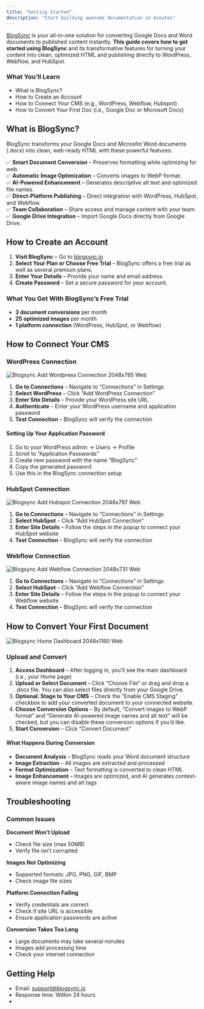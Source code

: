 ```yaml
---
title: "Getting Started"
description: "Start building awesome documentation in minutes"
---
```


[BlogSync](https://blogsync.io/) is your all-in-one solution for converting Google Docs and Word documents to published content instantly. **This guide covers how to get started using BlogSync** and its transformative features for turning your content into clean, optimized HTML and publishing directly to WordPress, Webflow, and HubSpot.

### **What You’ll Learn**

- What is BlogSync?
- How to Create an Account
- How to Connect Your CMS (e.g., WordPress, Webflow, Hubspot)
- How to Convert Your First Doc (i.e., Google Doc or Microsoft Docx)

## **What is BlogSync?**

BlogSync transforms your Google Docs and Microsfot Word documents (.docx) into clean, web-ready HTML with these powerful features:

✅ **Smart Document Conversion** – Preserves formatting while optimizing for web.\
✅ **Automatic Image Optimization** – Converts images to WebP format.\
✅ **AI-Powered Enhancement** – Generates descriptive alt text and optimized file names.\
✅ **Direct-Platform Publishing** – Direct integration with WordPress, HubSpot, and Webflow.\
✅ **Team Collaboration** – Share access and manage content with your team.\
✅ **Google Drive Integration** – Import Google Docs directly from Google Drive.

## **How to Create an Account**

1. **Visit BlogSync** – Go to [blogsync.io](https://blogsync.io/)
2. **Select Your Plan or Choose Free Trial** – BlogSync offers a free trial as well as several premium plans.
3. **Enter Your Details** – Provide your name and email address.
4. **Create Password** – Set a secure password for your account.

### **What You Get With BlogSync’s Free Trial**

- **3 document conversions** per month
- **25 optimized images** per month
- **1 platform connection** (WordPress, HubSpot, or Webflow)

## **How to Connect Your CMS**

### **WordPress Connection**

![Blogsync Add Wordpress Connection 2048x795 Web](/images/blogsync-add-wordpress-connection-2048x795.webp)

1. **Go to Connections** – Navigate to “Connections” in Settings
2. **Select WordPress** – Click “Add WordPress Connection”
3. **Enter Site Details** – Provide your WordPress site URL
4. **Authenticate** – Enter your WordPress username and application password
5. **Test Connection** – BlogSync will verify the connection

#### **Setting Up Your Application Password**

1. Go to your WordPress admin → Users → Profile
2. Scroll to “Application Passwords”
3. Create new password with the name “BlogSync”
4. Copy the generated password
5. Use this in the BlogSync connection setup

### **HubSpot Connection**

![Blogsync Add Hubspot Connection 2048x797 Web](/images/blogsync-add-hubspot-connection-2048x797.webp)

1. **Go to Connections** – Navigate to “Connections” in Settings
2. **Select HubSpot** – Click “Add HubSpot Connection”
3. **Enter Site Details** – Follow the steps in the popup to connect your HubSpot website
4. **Test Connection** – BlogSync will verify the connection

### **Webflow Connection**

![Blogsync Add Webflow Connection 2048x731 Web](/images/blogsync-add-webflow-connection-2048x731.webp)

1. **Go to Connections** – Navigate to “Connections” in Settings
2. **Select HubSpot** – Click “Add Webflow Connection”
3. **Enter Site Details** – Follow the steps in the popup to connect your Webflow website
4. **Test Connection** – BlogSync will verify the connection

## **How to Convert Your First Document**

![Blogsync Home Dashboard 2048x1160 Web](/images/blogsync-home-dashboard-2048x1160.webp)

### **Upload and Convert**

1. **Access Dashboard** – After logging in, you’ll see the main dashboard (i.e., your Home page)
2. **Upload or Select Document** – Click “Choose File” or drag and drop a .docx file. You can also select files directly from your Google Drive.
3. **Optional: Stage to Your CMS** – Check the “Enable CMS Staging” checkbox to add your converted document to your connected website.
4. **Choose Conversion Options** – By default, “Convert images to WebP format” and “Generate AI-powered image names and alt text” will be checked, but you can disable these conversion options if you’d like.
5. **Start Conversion** – Click “Convert Document”

#### **What Happens During Conversion**

- **Document Analysis** – BlogSync reads your Word document structure
- **Image Extraction** – All images are extracted and processed
- **Format Optimization** – Text formatting is converted to clean HTML
- **Image Enhancement** – Images are optimized, and AI generates context-aware image names and alt tags

## **Troubleshooting**

### **Common Issues**

**Document Won’t Upload**

- Check file size (max 50MB)
- Verify file isn’t corrupted

**Images Not Optimizing**

- Supported formats: JPG, PNG, GIF, BMP
- Check image file sizes

**Platform Connection Failing**

- Verify credentials are correct
- Check if site URL is accessible
- Ensure application passwords are active

**Conversion Takes Too Long**

- Large documents may take several minutes
- Images add processing time
- Check your internet connection

## **Getting Help**

- Email: [support@blogsync.io](mailto:support@blogsync.io)
- Response time: Within 24 hours
- 